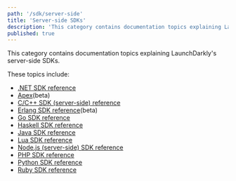 ```yaml
---
path: '/sdk/server-side'
title: 'Server-side SDKs'
description: 'This category contains documentation topics explaining LaunchDarkly''s server-side SDKs.'
published: true
---
```


This category contains documentation topics explaining LaunchDarkly's server-side SDKs.

These topics include:

* [.NET SDK reference](/sdk/server-side/dotnet)
* [Apex](/sdk/server-side/apex)(beta)
* [C/C++ SDK (server-side) reference](/sdk/server-side/c-c--)
* [Erlang SDK reference](/sdk/server-side/erlang)(beta)
* [Go SDK reference](/sdk/server-side/go)
* [Haskell SDK reference](/sdk/server-side/haskell)
* [Java SDK reference](/sdk/server-side/java)
* [Lua SDK reference](/sdk/server-side/lua)
* [Node.js (server-side) SDK reference](/sdk/server-side/node-js)
* [PHP SDK reference](/sdk/server-side/php)
* [Python SDK reference](/sdk/server-side/python)
* [Ruby SDK reference](/sdk/server-side/ruby)
